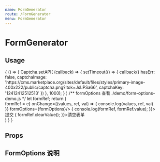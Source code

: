 ```yaml
---
name: FormGenerator
route: /FormGenerator
menu: FormGenerator
---
```




# FormGenerator

## Usage

<Playground>
  {
    () => {
      Captcha.setAPI(
        (callback) => {
          setTimeout(() => {
            callback({
              hasErr: false,
              captchaImage: 'https://cms.marketplace.org/sites/default/files/styles/primary-image-400x222/public/captcha.png?itok=JsLPSa66',
              captchaKey: '12412412512513'
            })
          }, 1000);
        }
      )
      /** formOptions 查看 ./demo/form-options-demo.js */
      let formRef;
      return (
        <div>
          <FormGenerator
            ref={e => formRef = e}
            onChange={(values, ref, val) => {
              console.log(values, ref, val)
            }}
            formOptions={formOptions}/>
          <span className="btn theme flat mr10" onClick={e => {
              console.log(formRef, formRef.value);
          }}>提交</span>
          <span className="btn red flat" onClick={e => {
              formRef.clearValue();
          }}>清空表单</span>
        </div>
      )
    }
  }
</Playground>

## Props

<Props of={FormGenerator} />

## FormOptions 说明

<FormOptionsDesc />
